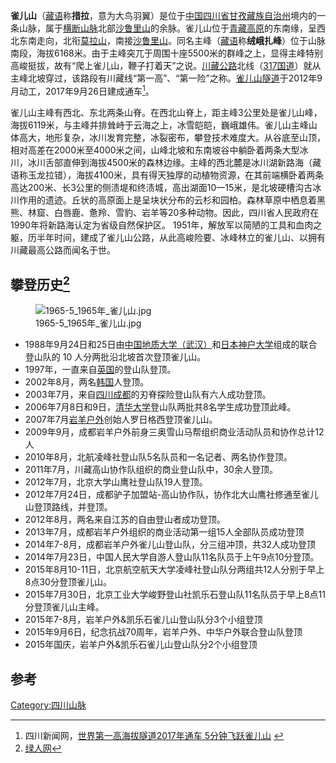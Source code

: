 {{Infobox Mountain
|Name = 雀儿山
|Photo = Chola Mountain.jpg
|Caption = 雀儿山，拍摄于新路海风景区，照片前的湖泊为甘海子
|Elevation = 6,168 m 
|Range = 
|Location =[[中国|中国]][[四川|四川]]
|Coordinates = {{coord|31|46|52|N|99|02|30|E|type:mountain}}
|Prominence = 
|First ascent = 1988年
|Easiest route = 
| pushpin_map = China Sichuan
| pushpin_map_caption =雀儿山的位置
| latd=31 | latm=46 | lats=52 | latNS=N
| longd=99 | longm=02 | longs=30 | longEW=E
}}
'''雀儿山'''（[[藏语|藏语]]称'''措拉'''，意为大鸟羽翼）是位于[[中国|中国]][[四川省|四川省]][[甘孜藏族自治州|甘孜藏族自治州]]境内的一条山脉，属于[[横断山脉|横断山脉]]北部[[沙鲁里山|沙鲁里山]]的余脉。雀儿山位于[[青藏高原|青藏高原]]的东南缘，呈西北东南走向，北衔[[莫拉山|莫拉山]]，南接[[沙鲁里山|沙鲁里山]]。同名主峰（[[藏语|藏语]]称'''绒峨扎峰'''）位于山脉南段，海拔6168米。由于主峰突兀于周围十座5500米的群峰之上，显得主峰特别高峻挺拔，故有“爬上雀儿山，鞭子打着天”之说。[[川藏公路|川藏公路]]北线（[[317国道|317国道]]）就从主峰北坡穿过，该路段有川藏线“第一高”、“第一险”之称。[[雀儿山隧道|雀儿山隧道]]于2012年9月动工，2017年9月26日建成通车<ref>四川新闻网，[http://scnews.newssc.org/system/2013/08/20/013831551.shtml 世界第一高海拔隧道2017年通车 5分钟飞跃雀儿山] {{Wayback|url=http://scnews.newssc.org/system/2013/08/20/013831551.shtml |date=20160305023340 }}</ref>。

雀儿山主峰有西北、东北两条山脊。在西北山脊上，距主峰3公里处是雀儿山峰，海拔6119米，与主峰并排耸峙于云海之上，冰雪皑皑，巍峨雄伟。雀儿山主峰山体高大，地形复杂，冰川发育完整，冰裂密布，攀登技术难度大。从谷底至山顶，相对高差在2000米至4000米之间，山峰北坡和东南坡谷中躺卧着两条大型冰川，冰川舌部直伸到海拔4500米的森林边缘。主峰的西北麓是冰川湖新路海（藏语称玉龙拉错），海拔4100米，具有得天独厚的动植物资源，在其前端横卧着两条高达200米、长3公里的侧渍堤和终渍城，高出湖面10一15米，是北坡硬槽沟古冰川作用的遗迹。丘状的高原面上是呈块状分布的云杉和园柏。森林草原中栖息着黑熊、林窟、白唇鹿、惫羚、雪豹、岩羊等20多种动物。因此，四川省人民政府在1990年将新路海认定为省级自然保护区。
1951年，解放军以简陋的工具和血肉之躯，历半年时间，建成了雀儿山公路，从此高峻险要、冰峰林立的雀儿山、以拥有川藏最高公路而闻名于世。

==攀登历史<ref>[http://www.lvren.cn/jingdian/queershan 绿人网]</ref>==
[[File:1965-5_1965年_雀儿山.jpg|thumb]]
*1988年9月24日和25日由[[中国地质大学（武汉）|中国地质大学（武汉）]]和[[日本|日本]][[神户大学|神户大学]]组成的联合登山队的 10 人分两批沿北坡首次登顶雀儿山。
*1997年，一直来自[[英国|英国]]的登山队登顶。
*2002年8月，两名[[韩国|韩国]]人登顶。
*2003年7月，来自[[四川|四川]][[成都|成都]]的刃脊探险登山队有六人成功登顶。
*2006年7月8日和9日，[[清华大学|清华大学]]登山队两批共8名学生成功登顶此峰。
*2007年7月[[岩羊户外|岩羊户外]]创始人罗日格西登顶雀儿山。
*2009年9月，成都岩羊户外前身三奥雪山马帮组织商业活动队员和协作总计12人
*2010年8月，北航凌峰社登山队5名队员和一名记者、两名协作登顶。
*2011年7月，川藏高山协作队组织的商业登山队中，30余人登顶。
*2012年7月，北京大学山鹰社登山队19人登顶。
*2012年7月24日，成都驴子加盟站-高山协作队，协作北大山鹰社修通至雀儿山登顶路线，并登顶。
*2012年8月，两名来自江苏的自由登山者成功登顶。
*2013年7月，成都岩羊户外组织的商业活动第一组15人全部队员成功登顶
*2014年7-8月，成都岩羊户外雀儿山登山队，分三组冲顶，共32人成功登顶
*2014年7月23日，中国人民大学自游人登山队11名队员于上午9点10分登顶。
*2015年8月10-11日，北京航空航天大学凌峰社登山队分两组共12人分别于早上8点30分登顶雀儿山。
*2015年7月30日，北京工业大学峻野登山社凯乐石登山队11名队员于早上8点11分登顶雀儿山主峰。
*2015年7-8月，岩羊户外&凯乐石雀儿山登山队分3个小组登顶
*2015年9月6日，纪念抗战70周年，岩羊户外、中华户外联合登山队登顶
*2015年国庆，岩羊户外&凯乐石雀儿山登山队分2个小组登顶

==参考==
<references />

[[Category:四川山脉|Category:四川山脉]]